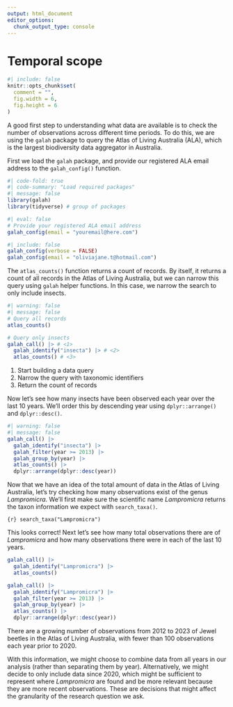 ```yaml
---
output: html_document
editor_options: 
  chunk_output_type: console
---
```


# Temporal scope {#sec-temporal-scope}

```r
#| include: false
knitr::opts_chunk$set(
  comment = "",
  fig.width = 6,
  fig.height = 6
)
```

A good first step to understanding what data are available is to check the
number of observations across different time periods. To do this, we are using
the `galah` package to query the Atlas of Living Australia (ALA), which is the
largest biodiversity data aggregator in Australia. 

First we load the `galah` package, and provide our registered ALA email
address to the `galah_config()` function. 

```r
#| code-fold: true
#| code-summary: "Load required packages"
#| message: false
library(galah)
library(tidyverse) # group of packages
```

```r
#| eval: false
# Provide your registered ALA email address
galah_config(email = "youremail@here.com")
```

```r
#| include: false
galah_config(verbose = FALSE)
galah_config(email = "oliviajane.t@hotmail.com")
```

 The `atlas_counts()` function returns a count of records. By itself, it returns
a count of all records in the Atlas of Living Australia, but we can narrow this query using `galah` helper functions. In this case, we narrow
the search to only include insects. 
```r
#| warning: false
#| message: false
# Query all records
atlas_counts()

# Query only insects
galah_call() |> # <1>
  galah_identify("insecta") |> # <2>
  atlas_counts() # <3>
```
1. Start building a data query
2. Narrow the query with taxonomic identifiers
3. Return the count of records

Now let's see how many insects have been observed each year over the last 10
years. We'll order this by descending year using `dplyr::arrange()` and
`dplyr::desc()`.

```r
#| warning: false 
#| message: false 
galah_call() |>
  galah_identify("insecta") |>
  galah_filter(year >= 2013) |>
  galah_group_by(year) |>
  atlas_counts() |>
  dplyr::arrange(dplyr::desc(year))
```

Now that we have an idea of the total amount of data in the Atlas of Living
Australia, let's try checking how many observations exist of the genus
*Lampromicra*. We'll first make sure the scientific name *Lampromicra* returns
the taxon information we expect with `search_taxa()`.

```{r} search_taxa("Lampromicra") ```

This looks correct! Next let's see how many total observations there are of
*Lampromicra* and how many observations there were in each of the last 10 years.

```r
galah_call() |> 
  galah_identify("Lampromicra") |> 
  atlas_counts()

galah_call() |>
  galah_identify("Lampromicra") |>
  galah_filter(year >= 2013) |>
  galah_group_by(year) |>
  atlas_counts() |>
  dplyr::arrange(dplyr::desc(year))
```

There are a growing number of observations from 2012 to 2023 of Jewel beetles in
the Atlas of Living Australia, with fewer than 100 observations each year prior
to 2020. 

With this information, we might choose to combine data from all years in our
analysis (rather than separating them by year). Alternatively, we might decide
to only include data since 2020, which might be sufficient to represent where
*Lampromicra* are found and be more relevant because they are more recent
observations. These are decisions that might affect the granularity of the
research question we ask.

